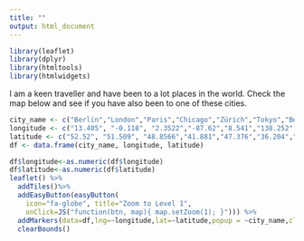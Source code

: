 ```yaml
---
title: ""
output: html_document
---
```



```r
library(leaflet)
library(dplyr)
library(htmltools)
library(htmlwidgets)
```

I am a keen traveller and have been to a lot places in the world. Check the map below and see if you have also been to one of these cities.  

```r
city_name <- c("Berlin","London","Paris","Chicago","Zürich","Tokyo","Beijing","Milan","Shanghai","New York","Los Angeles","Sydney","Hawaii","Hong Kong")
longitude <- c("13.405", "-0.118", "2.3522","-87.62","8.541","138.252","116.407","9.190","121.473","-73.935","-118.243","151.209","-155.84","114.17")
latitude <- c("52.52", "51.509", "48.8566","41.881","47.376","36.204","39.904","45.464","31.230","40.7306","34.05","-33.865","19.74","22.302")
df <- data.frame(city_name, longitude, latitude)

df$longitude<-as.numeric(df$longitude)
df$latitude<-as.numeric(df$latitude)
leaflet() %>% 
  addTiles()%>%
  addEasyButton(easyButton(
    icon="fa-globe", title="Zoom to Level 1",
    onClick=JS("function(btn, map){ map.setZoom(1); }"))) %>%
  addMarkers(data=df,lng=~longitude,lat=~latitude,popup = ~city_name,clusterOptions = markerClusterOptions()) %>%
  clearBounds() 
```